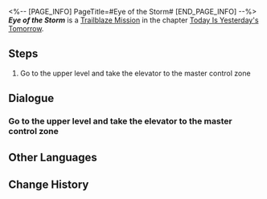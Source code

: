 <%-- [PAGE_INFO]
PageTitle=#Eye of the Storm#
[END_PAGE_INFO] --%>
{{Stub|Dialogue.}}
{{Mission Infobox
|id            = 1000203
|title         = 
|image         = <!--Mission Eye of the Storm.png-->
|type          = Trailblaze
|event_name    = 
|chapter       = Today Is Yesterday's Tomorrow
|requirements  = [[Trailblaze Mission]] ''[[Eye of the Storm]]'' completed
|summary       = <!--official mission summary from Fate's Atlas-->
|characters    = Trailblazer
|startLocation = [[Herta Space Station]] - [[Storage Zone]]
|world         = Herta Space Station
|area          = Storage Zone
|prev          = 
|next          = A Moment of Peace
|rewards       = Trailblaze EXP*600; Stellar Jade*80; Credit*5,000
}}
'''''Eye of the Storm''''' is a [[Trailblaze Mission]] in the chapter [[Today Is Yesterday's Tomorrow]].

==Steps==
# Go to the upper level and take the elevator to the master control zone

<!--
==Gameplay Notes==

--><!--
==Trial Character==

-->
==Dialogue==
{{Stub Dialogue}}

===Go to the upper level and take the elevator to the master control zone===
{{Mission Description|type=trailblaze|location=Storage Zone|Arlan seems to worry that he would be a hindrance, but you as a group already developed a sort of delicate rapport in how to persuade him. Could this be what it means to be companions?<br />Hurry and reach the top floor with your companions.}}
{{Dialogue Start}}
:{{tx}}
{{Dialogue End}}

==Other Languages==
{{Other Languages
|en   = Eye of the Storm
|zhs  = 漩涡止于中心
|zht  = 漩渦止於中心
|ja   = 中心で止まる渦
|ko   = 중심에 멈춘 소용돌이
|es   = El ojo de la tormenta
|fr   = L'œil de la tempête
|ru   = Эпицентр бури
|th   = กระแสน้ำวนที่จุดศูนย์กลาง
|vi   = Vòng Xoáy Kết Thúc Ở Trung Tâm
|de   = Auge des Sturms
|id   = Pusat Pusaran
|pt   = Olho da Tempestade
}}

==Change History==
{{Change History|1.0}}
